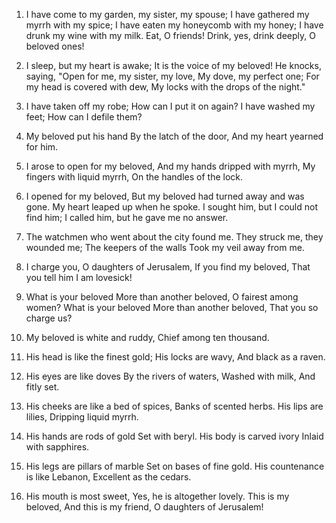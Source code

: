 
1. I have come to my garden, my sister, my spouse; I have gathered my myrrh with my spice; I have eaten my honeycomb with my honey; I have drunk my wine with my milk. Eat, O friends! Drink, yes, drink deeply, O beloved ones!

2. I sleep, but my heart is awake; It is the voice of my beloved! He knocks, saying, "Open for me, my sister, my love, My dove, my perfect one; For my head is covered with dew, My locks with the drops of the night."

3. I have taken off my robe; How can I put it on again? I have washed my feet; How can I defile them?

4. My beloved put his hand By the latch of the door, And my heart yearned for him.

5. I arose to open for my beloved, And my hands dripped with myrrh, My fingers with liquid myrrh, On the handles of the lock.

6. I opened for my beloved, But my beloved had turned away and was gone. My heart leaped up when he spoke. I sought him, but I could not find him; I called him, but he gave me no answer.

7. The watchmen who went about the city found me. They struck me, they wounded me; The keepers of the walls Took my veil away from me.

8. I charge you, O daughters of Jerusalem, If you find my beloved, That you tell him I am lovesick!

9. What is your beloved More than another beloved, O fairest among women? What is your beloved More than another beloved, That you so charge us?

10. My beloved is white and ruddy, Chief among ten thousand.

11. His head is like the finest gold; His locks are wavy, And black as a raven.

12. His eyes are like doves By the rivers of waters, Washed with milk, And fitly set.

13. His cheeks are like a bed of spices, Banks of scented herbs. His lips are lilies, Dripping liquid myrrh.

14. His hands are rods of gold Set with beryl. His body is carved ivory Inlaid with sapphires.

15. His legs are pillars of marble Set on bases of fine gold. His countenance is like Lebanon, Excellent as the cedars.

16. His mouth is most sweet, Yes, he is altogether lovely. This is my beloved, And this is my friend, O daughters of Jerusalem!


